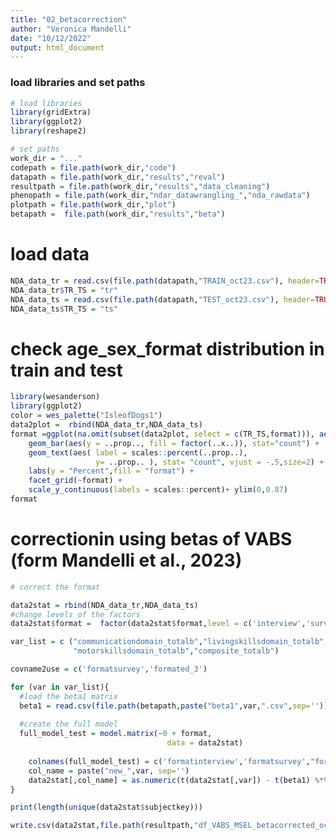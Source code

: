 ```yaml
---
title: "02_betacorrection"
author: "Veronica Mandelli"
date: "10/12/2022"
output: html_document
---
```


### load libraries and set paths
```r
# load libraries
library(gridExtra)
library(ggplot2)
library(reshape2)

# set paths
work_dir = "..."
codepath = file.path(work_dir,"code")
datapath = file.path(work_dir,"results","reval")
resultpath = file.path(work_dir,"results","data_cleaning")
phenopath = file.path(work_dir,"ndar_datawrangling_","nda_rawdata")
plotpath = file.path(work_dir,"plot")
betapath =  file.path(work_dir,"results","beta")

```

# load data
```r
NDA_data_tr = read.csv(file.path(datapath,"TRAIN_oct23.csv"), header=TRUE)
NDA_data_tr$TR_TS = "tr"
NDA_data_ts = read.csv(file.path(datapath,"TEST_oct23.csv"), header=TRUE)
NDA_data_ts$TR_TS = "ts"
```

# check age_sex_format distribution in train and test
```r
library(wesanderson)
library(ggplot2)
color = wes_palette("IsleofDogs1")
data2plot =  rbind(NDA_data_tr,NDA_data_ts)
format =ggplot(na.omit(subset(data2plot, select = c(TR_TS,format))), aes(x= TR_TS,  group=format)) + 
    geom_bar(aes(y = ..prop.., fill = factor(..x..)), stat="count") +
    geom_text(aes( label = scales::percent(..prop..),
                   y= ..prop.. ), stat= "count", vjust = -.5,size=2) +
    labs(y = "Percent",fill = "format") +
    facet_grid(~format) +
    scale_y_continuous(labels = scales::percent)+ ylim(0,0.87) 
format
```

# correctionin using betas of VABS (form Mandelli et al., 2023)
```r
# correct the format

data2stat = rbind(NDA_data_tr,NDA_data_ts)
#change levels of the factors
data2stat$format =  factor(data2stat$format,level = c('interview','survey','ed_3'))

var_list = c ("communicationdomain_totalb","livingskillsdomain_totalb","socializationdomain_totalb",
              "motorskillsdomain_totalb","composite_totalb")

covname2use = c('formatsurvey','formated_3') 

for (var in var_list){
  #load the beta1 matrix
  beta1 = read.csv(file.path(betapath,paste("beta1",var,".csv",sep='')),row.names=1)
  
  #create the full model
  full_model_test = model.matrix(~0 + format,
                                   data = data2stat)
    
    colnames(full_model_test) = c('formatinterview','formatsurvey',"formated_3")
    col_name = paste("new_",var, sep='')
    data2stat[,col_name] = as.numeric(t(data2stat[,var]) - t(beta1) %*% t(full_model_test[,covname2use]))
}

print(length(unique(data2stat$subjectkey)))

write.csv(data2stat,file.path(resultpath,"df_VABS_MSEL_betacorrected_oct23.csv"))
```


